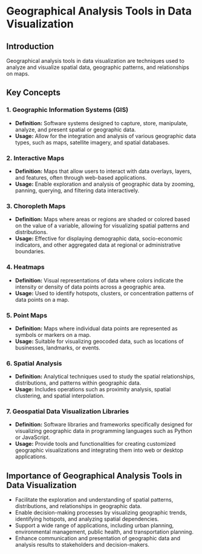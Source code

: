 # Geographical Analysis Tools in Data Visualization

## Introduction
Geographical analysis tools in data visualization are techniques used to analyze and visualize spatial data, geographic patterns, and relationships on maps.

## Key Concepts

### 1. Geographic Information Systems (GIS)
- **Definition:** Software systems designed to capture, store, manipulate, analyze, and present spatial or geographic data.
- **Usage:** Allow for the integration and analysis of various geographic data types, such as maps, satellite imagery, and spatial databases.

### 2. Interactive Maps
- **Definition:** Maps that allow users to interact with data overlays, layers, and features, often through web-based applications.
- **Usage:** Enable exploration and analysis of geographic data by zooming, panning, querying, and filtering data interactively.

### 3. Choropleth Maps
- **Definition:** Maps where areas or regions are shaded or colored based on the value of a variable, allowing for visualizing spatial patterns and distributions.
- **Usage:** Effective for displaying demographic data, socio-economic indicators, and other aggregated data at regional or administrative boundaries.

### 4. Heatmaps
- **Definition:** Visual representations of data where colors indicate the intensity or density of data points across a geographic area.
- **Usage:** Used to identify hotspots, clusters, or concentration patterns of data points on a map.

### 5. Point Maps
- **Definition:** Maps where individual data points are represented as symbols or markers on a map.
- **Usage:** Suitable for visualizing geocoded data, such as locations of businesses, landmarks, or events.

### 6. Spatial Analysis
- **Definition:** Analytical techniques used to study the spatial relationships, distributions, and patterns within geographic data.
- **Usage:** Includes operations such as proximity analysis, spatial clustering, and spatial interpolation.

### 7. Geospatial Data Visualization Libraries
- **Definition:** Software libraries and frameworks specifically designed for visualizing geographic data in programming languages such as Python or JavaScript.
- **Usage:** Provide tools and functionalities for creating customized geographic visualizations and integrating them into web or desktop applications.

## Importance of Geographical Analysis Tools in Data Visualization
- Facilitate the exploration and understanding of spatial patterns, distributions, and relationships in geographic data.
- Enable decision-making processes by visualizing geographic trends, identifying hotspots, and analyzing spatial dependencies.
- Support a wide range of applications, including urban planning, environmental management, public health, and transportation planning.
- Enhance communication and presentation of geographic data and analysis results to stakeholders and decision-makers.